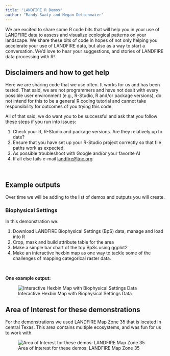 ```yaml
---
title: "LANDFIRE R Demos"
author: "Randy Swaty and Megan Dettenmaier"
---
```


We are excited to share some R code bits that will help you in your use of LANDFIRE data to assess and visualize ecological patterns on your landscape.  We share these bits of code in hopes of not only helping you accelerate your use of LANDFIRE data, but also as a way to start a conversation.  We'd love to hear your suggestions, and stories of LANDFIRE data processing with R!

## Disclaimers and how to get help

Here we are sharing code that we use often.  It works for us and has been tested.  That said, we are not programmers and have not dealt with every possible user environment (e.g., R-Studio, R and/or package versions), do not intend for this to be a general R coding tutorial and cannot take responsibility for outcomes of you trying this code.

All of that said, we do want you to be successful and ask that you follow these steps if you run into issues:

1. Check your R, R-Studio and package versions.  Are they relatively up to date?
2. Ensure that you have set up your R-Studio project correctly so that file paths work as expected.
3. As possible troubleshoot with Google and/or your favorite AI
4. If all else fails e-mail [landfire@tnc.org](mailto:landfire@tnc.org)


<br>

## Example outputs

Over time we will be adding to the list of demos and outputs you will create.

### Biophysical Settings

In this demonstration we:

1.  Download LANDFIRE Biophysical Settings (BpS) data, manage and load into R
2.  Crop, mask and build attribute table for the area
3.  Make a simple bar chart of the top BpSs using ggplot2
4.  Make an interactive hexbin map as one way to tackle some of the challenges of mapping categorical raster data. 

<br>

**One example output:**

![Interactive Hexbin Map with Biophysical Settings Data](assets/bps_map.jpg){fig-alt="A hexbin map for LANDFIRE Map ZOne 35 in central Texas with an arrow inditating the Biophysical Setting for one hexbin."}




## Area of Interest for these demonstrations

For the demonstrations we used LANDFIRE Map Zone 35 that is located in central Texas.  This area contains multiple ecosystems, and was fun for us to work with.  




![Area of Interest for these demos: LANDFIRE Map Zone 35](assets/mz35.jpg){fig-alt="A map of LANDFIRE Map Zone 35, which is a large circular area in central Texas."}


